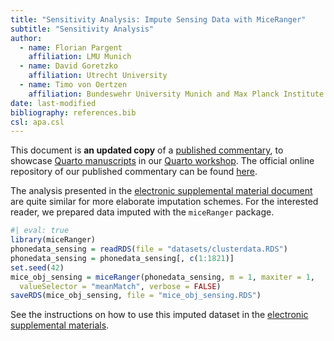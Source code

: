 ```yaml
---
title: "Sensitivity Analysis: Impute Sensing Data with MiceRanger"
subtitle: "Sensitivity Analysis"
author:
  - name: Florian Pargent
    affiliation: LMU Munich
  - name: David Goretzko
    affiliation: Utrecht University
  - name: Timo von Oertzen
    affiliation: Bundeswehr University Munich and Max Planck Institute for Human Development
date: last-modified
bibliography: references.bib
csl: apa.csl
---
```


:::{.callout-important}
This document is **an updated copy** of a [published commentary](https://doi.org/10.1093/jrsssb/qkad054), to showcase [Quarto manuscripts](https://quarto.org/docs/manuscripts/) in our [Quarto workshop](https://florianpargent.github.io/Quarto_LMU_OSC/). The official online repository of our published commentary can be found [here](https://osf.io/5symf/).
:::

The analysis presented in the [electronic supplemental material document](electronic_supplemental_material.qmd) are quite similar for more elaborate imputation schemes. For the interested reader, we prepared data imputed with the `miceRanger` package.

```r
#| eval: true
library(miceRanger)
phonedata_sensing = readRDS(file = "datasets/clusterdata.RDS")
phonedata_sensing = phonedata_sensing[, c(1:1821)]
set.seed(42)
mice_obj_sensing = miceRanger(phonedata_sensing, m = 1, maxiter = 1, 
  valueSelector = "meanMatch", verbose = FALSE)
saveRDS(mice_obj_sensing, file = "mice_obj_sensing.RDS")
```

See the instructions on how to use this imputed dataset in the [electronic supplemental materials](electronic_supplemental_material.qmd#mobile-sensing-data).

